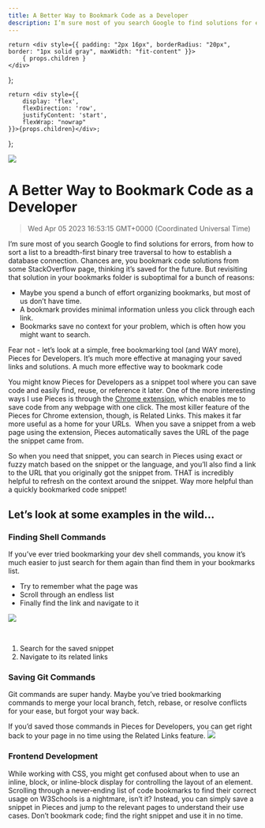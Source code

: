 ```yaml
---
title: A Better Way to Bookmark Code as a Developer
description: I’m sure most of you search Google to find solutions for errors, from how to sort a list to a breadth-first binary tree traversal to how to establish a database connection.
---
```


    return <div style={{ padding: "2px 16px", borderRadius: "20px", border: "1px solid gray", maxWidth: "fit-content" }}>
        { props.children }
    </div>
};

    return <div style={{
        display: 'flex',
        flexDirection: 'row',
        justifyContent: 'start',
        flexWrap: "nowrap"
    }}>{props.children}</div>;

};

<link rel="canonical" href="https://code.pieces.app/blog/bookmark-code-better" />

![](https://uploads-ssl.webflow.com/6143afec68f555387049efb3/62f2c2b1fde2c22afca9eaed_better-way-to-bookmark.jpg)

# A Better Way to Bookmark Code as a Developer
> Wed Apr 05 2023 16:53:15 GMT+0000 (Coordinated Universal Time)

I’m sure most of you search Google to find solutions for errors, from how to sort a list to a breadth-first binary tree traversal to how to establish a database connection.
Chances are, you bookmark code solutions from some StackOverflow page, thinking it’s saved for the future.
But revisiting that solution in your bookmarks folder is suboptimal for a bunch of reasons:

- Maybe you spend a bunch of effort organizing bookmarks, but most of us don’t have time.
- A bookmark provides minimal information unless you click through each link.
- Bookmarks save no context for your problem, which is often how you might want to search.

Fear not - let’s look at a simple, free bookmarking tool (and WAY more), Pieces for Developers. It’s much more effective at managing your saved links and solutions.
A much more effective way to bookmark code

You might know Pieces for Developers as a snippet tool where you can save code and easily find, reuse, or reference it later. One of the more interesting ways I use Pieces is through the <a href="https://chrome.google.com/webstore/detail/pieces-save-code-snippets/igbgibhbfonhmjlechmeefimncpekepm" target="_blank">Chrome extension</a>, which enables me to save code from any webpage with one click.
The most killer feature of the Pieces for Chrome extension, though, is Related Links. This makes it far more useful as a home for your URLs. &nbsp;When you save a snippet from a web page using the extension, Pieces automatically saves the URL of the page the snippet came from.

So when you need that snippet, you can search in Pieces using exact or fuzzy match based on the snippet or the language, and you’ll also find a link to the URL that you originally got the snippet from. THAT is incredibly helpful to refresh on the context around the snippet. Way more helpful than a quickly bookmarked code snippet!

## Let’s look at some examples in the wild...
### Finding Shell Commands

If you’ve ever tried bookmarking your dev shell commands, you know it’s much easier to just search for them again than find them in your bookmarks list.

- Try to remember what the page was
- Scroll through an endless list 
- Finally find the link and navigate to it

![](https://uploads-ssl.webflow.com/6143afec68f555387049efb3/620c45471fdc383c72190874_final_61f97c65a9ff2c012a7c5964_686295.gif)

 &nbsp;&nbsp;&nbsp;&nbsp;&nbsp;&nbsp;
1. Search for the saved snippet
2. Navigate to its related links

### Saving Git Commands
Git commands are super handy. Maybe you’ve tried bookmarking commands to merge your local branch, fetch, rebase, or resolve conflicts for your ease, but forgot your way back.

If you’d saved those commands in Pieces for Developers, you can get right back to your page in no time using the Related Links feature.
![](https://uploads-ssl.webflow.com/6143afec68f555387049efb3/620c431f04fa7d19672776c3_Searchingforthecommandinanever-endinglist1_6263c8b73c598ce26b856c5518389b28.gif)


### Frontend Development
While working with CSS, you might get confused about when to use an inline, block, or inline-block display for controlling the layout of an element. Scrolling through a never-ending list of code bookmarks to find their correct usage on W3Schools is a nightmare, isn’t it? Instead, you can simply save a snippet in Pieces and jump to the relevant pages to understand their use cases. Don’t bookmark code; find the right snippet and use it in no time.
